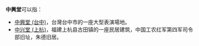 '''中興堂'''可以指：

*[[中興堂_(台中)|中興堂 (台中)]]，台灣台中市的一座大型表演場地。
*[[中兴堂_(上杭)|中兴堂 (上杭)]]，福建上杭县古田镇的一座民居建筑，中国工农红军第四军司令部旧址，朱德旧居。

{{Disambig|Z|cat=三字建築物消歧義}}
